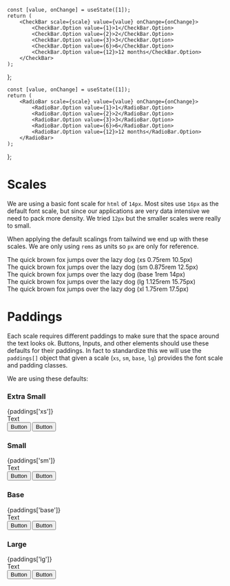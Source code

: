 

    const [value, onChange] = useState([1]);
    return (
        <CheckBar scale={scale} value={value} onChange={onChange}>
            <CheckBar.Option value={1}>1</CheckBar.Option>
            <CheckBar.Option value={2}>2</CheckBar.Option>
            <CheckBar.Option value={3}>3</CheckBar.Option>
            <CheckBar.Option value={6}>6</CheckBar.Option>
            <CheckBar.Option value={12}>12 months</CheckBar.Option>
        </CheckBar>
    );
};

    const [value, onChange] = useState([1]);
    return (
        <RadioBar scale={scale} value={value} onChange={onChange}>
            <RadioBar.Option value={1}>1</RadioBar.Option>
            <RadioBar.Option value={2}>2</RadioBar.Option>
            <RadioBar.Option value={3}>3</RadioBar.Option>
            <RadioBar.Option value={6}>6</RadioBar.Option>
            <RadioBar.Option value={12}>12 months</RadioBar.Option>
        </RadioBar>
    );
};


<Meta title="Standards/Scales and Paddings"/>

# Scales

We are using a basic font scale for `html` of `14px`.  Most sites use `16px` as
the default font scale, but since our applications are very data intensive we
need to pack more density. We tried `12px` but the smaller scales were really to
small.

When applying the default scalings from tailwind we end up with these scales. We
are only using `rems` as units so `px` are only for reference.

<Canvas>
    <div>
        <div className="text-xs">The quick brown fox jumps over the lazy dog (xs 0.75rem 10.5px)</div>
        <div className="text-sm">The quick brown fox jumps over the lazy dog (sm 0.875rem 12.5px)</div>
        <div className="text-base">The quick brown fox jumps over the lazy dog (base 1rem 14px)</div>
        <div className="text-lg">The quick brown fox jumps over the lazy dog (lg 1.125rem 15.75px)</div>
        <div className="text-xl">The quick brown fox jumps over the lazy dog (xl 1.75rem 17.5px)</div>
    </div>
</Canvas>

# Paddings

Each scale requires different paddings to make sure that the space around the
text looks ok. Buttons, Inputs, and other elements should use these defaults for
their paddings. In fact to standardize this we will use the `paddings[]` object
that given a scale (`xs`, `sm`, `base`, `lg`) provides the font scale and  padding
classes.

We are using these defaults:

### Extra Small

<Canvas>
<Story name="Extra Small">
<div className="mb-4">{paddings['xs']}</div>
<div className="flex flex-row items-center space-x-2">
    <div className="text-xs border px-2 py-0.5 rounded border-gray-500">Text</div>
    <Button scale="xs">Button</Button>
    <Button scale="xs" secondary>Button</Button>
    <CheckboxBarSample scale="xs"/>
    <RadioBarSample scale="xs"/>
</div>
</Story>
</Canvas>

### Small

<Canvas>
<Story name="Small">
<div className="mb-4">{paddings['sm']}</div>
<div className="flex flex-row items-center space-x-2.5">
    <div className="text-sm border px-2.5 py-1 rounded border-gray-500">Text</div>
    <Button scale="sm">Button</Button>
    <Button scale="sm" secondary>Button</Button>
    <CheckboxBarSample scale="sm"/>
    <RadioBarSample scale="sm"/>
</div>
</Story>
</Canvas>

### Base

<Canvas>
<Story name="Base">
<div className="mb-4">{paddings['base']}</div>
<div className="flex flex-row items-center space-x-3">
    <div className="inline-block border px-3 py-2 rounded border-gray-500">Text</div>
    <Button>Button</Button>
    <Button secondary>Button</Button>
    <CheckboxBarSample/>
    <RadioBarSample/>
</div>
</Story>
</Canvas>

### Large

<Canvas>
<Story name="Large">
<div className="mb-4">{paddings['lg']}</div>
<div className="flex flex-row items-center space-x-4">
    <div className="text-lg border px-4 py-2 rounded border-gray-500">Text</div>
    <Button scale="lg">Button</Button>
    <Button scale="lg" secondary>Button</Button>
    <CheckboxBarSample scale="lg"/>
    <RadioBarSample scale="lg"/>
</div>
</Story>
</Canvas>
